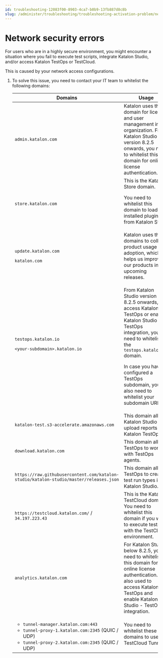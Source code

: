 ```yaml
---
id: troubleshooting-12083f00-8903-4ca7-b0b9-13fb887d8c8b
slug: /administer/troubleshooting/troubleshooting-activation-problem/network-security-errors
---
```


# Network security errors

For users who are in a highly secure environment, you might encounter a situation where you fail to execute test scripts, integrate Katalon Studio, and/or access Katalon TestOps or TestCloud.

This is caused by your network access configurations.

1.  To solve this issue, you need to contact your IT team to whitelist the following domains:

    <table><tr><th>Domains</th><th>Usage</th></tr><tbody><tr><td  colspan="1"  rowspan="1"  td><code>admin.katalon.com</code></td><td  colspan="0"  rowspan="1"  td>Katalon uses this domain for license and user management in an organization. From Katalon Studio version 8.2.5 onwards, you need to whitelist this domain for online license authentication.</td></tr><tr><td><code>store.katalon.com</code></td><td>This is the Katalon Store domain.<p>You need to whitelist this domain to load installed plugins from Katalon Store.</p></td></tr><tr><td  colspan="1"  rowspan="1"  td><p><code>update.katalon.com</code></p><p><code>katalon.com</code></p></td><td  colspan="0"  rowspan="1"  td>Katalon uses these domains to collect product usage and adoption, which helps us improve our products in the upcoming releases.</td></tr><tr><td  colspan="1"  rowspan="1"  td><code>testops.katalon.io</code><p><code>&lt;your-subdomain&gt;.katalon.io</code></p></td><td  colspan="0"  rowspan="1"  td><p>From Katalon Studio version 8.2.5 onwards, to access Katalon TestOps or enable Katalon Studio - TestOps integration, you need to whitelist the <code>testops.katalon.io</code> domain.</p><p>In case you have configured a TestOps subdomain, you also need to whitelist your subdomain URL.</p></td></tr><tr><td  colspan="1"  rowspan="1"  td><code>katalon-test.s3-accelerate.amazonaws.com</code></td><td  colspan="0"  rowspan="1"  td>This domain allows Katalon Studio to upload reports to Katalon TestOps.</td></tr><tr><td  colspan="1"  rowspan="1"  td><code>download.katalon.com</code></td><td  colspan="0"  rowspan="1"  td>This domain allows TestOps to work with TestOps agents.</td></tr><tr><td  colspan="1"  rowspan="1"  td><code>https://raw.githubusercontent.com/katalon-studio/katalon-studio/master/releases.json</code></td><td  colspan="0"  rowspan="1"  td>This domain allows TestOps to create test run types in Katalon Studio.</td></tr><tr><td><code>https://testcloud.katalon.com/</code> / <code>34.197.223.43</code></td><td>This is the Katalon TestCloud domain. You need to whitelist this domain if you want to execute tests with the TestCloud environment.</td></tr><tr><td><code>analytics.katalon.com</code></td><td>For Katalon Studio below 8.2.5, you need to whitelist this domain for online license authentication. It is also used to access Katalon TestOps and enable Katalon Studio - TestOps integration.</td></tr><tr><td><ul><li><code>tunnel-manager.katalon.com:443</code></li><li><code>tunnel-proxy-1.katalon.com:2345</code> (QUIC / UDP)</li><li><code>tunnel-proxy-2.katalon.com:2345</code> (QUIC / UDP)</li></ul></td><td>You need to whitelist these domains to use TestCloud Tunnel.</td></tr>    </tbody></table>